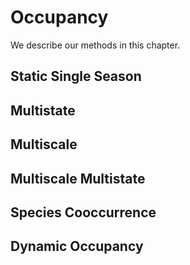# Occupancy

We describe our methods in this chapter.

## Static Single Season
## Multistate
## Multiscale
## Multiscale Multistate
## Species Cooccurrence 
## Dynamic Occupancy